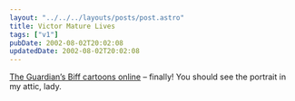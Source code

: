 ```yaml
---
layout: "../../../layouts/posts/post.astro"
title: Victor Mature Lives
tags: ["v1"]
pubDate: 2002-08-02T20:02:08
updatedDate: 2002-08-02T20:02:08
---
```


[The Guardian&#8217;s Biff cartoons online][1] &#8211; finally! You should see the portrait in my attic, lady.

[1]: http://www.biffonline.co.uk/ "The Guardian's Biff cartoons online"
